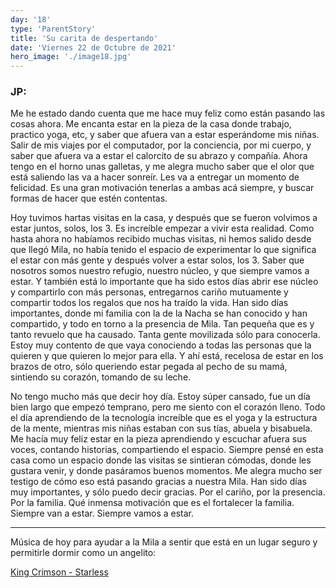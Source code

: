 ```yaml
---
day: '18'
type: 'ParentStory'
title: 'Su carita de despertando'
date: 'Viernes 22 de Octubre de 2021'
hero_image: './image18.jpg'
---
```


### JP:

Me he estado dando cuenta que me hace muy feliz como están pasando las cosas ahora. Me encanta estar en la pieza de la casa donde trabajo, practico yoga, etc, y saber que afuera van a estar esperándome mis niñas. Salir de mis viajes por el computador, por la conciencia, por mi cuerpo, y saber que afuera va a estar el calorcito de su abrazo y compañía. Ahora tengo en el horno unas galletas, y me alegra mucho saber que el olor que está saliendo las va a hacer sonreír. Les va a entregar un momento de felicidad. Es una gran motivación tenerlas a ambas acá siempre, y buscar formas de hacer que estén contentas.

Hoy tuvimos hartas visitas en la casa, y después que se fueron volvimos a estar juntos, solos, los 3. Es increíble empezar a vivir esta realidad. Como hasta ahora no habíamos recibido muchas visitas, ni hemos salido desde que llegó Mila, no había tenido el espacio de experimentar lo que significa el estar con más gente y después volver a estar solos, los 3. Saber que nosotros somos nuestro refugio, nuestro núcleo, y que siempre vamos a estar. Y también está lo importante que ha sido estos días abrir ese núcleo y compartirlo con más personas, entregarnos cariño mutuamente y compartir todos los regalos que nos ha traído la vida. Han sido días importantes, donde mi familia con la de la Nacha se han conocido y han compartido, y todo en torno a la presencia de Mila. Tan pequeña que es y tanto revuelo que ha causado. Tanta gente movilizada sólo para conocerla. Estoy muy contento de que vaya conociendo a todas las personas que la quieren y que quieren lo mejor para ella. Y ahí está, recelosa de estar en los brazos de otro, sólo queriendo estar pegada al pecho de su mamá, sintiendo su corazón, tomando de su leche.

No tengo mucho más que decir hoy día. Estoy súper cansado, fue un día bien largo que empezó temprano, pero me siento con el corazón lleno. Todo el día aprendiendo de la tecnología increíble que es el yoga y la estructura de la mente, mientras mis niñas estaban con sus tías, abuela y bisabuela. Me hacía muy feliz estar en la pieza aprendiendo y escuchar afuera sus voces, contando historias, compartiendo el espacio. Siempre pensé en esta casa como un espacio donde las visitas se sintieran cómodas, donde les gustara venir, y donde pasáramos buenos momentos. Me alegra mucho ser testigo de cómo eso está pasando gracias a nuestra Mila. Han sido días muy importantes, y sólo puedo decir gracias. Por el cariño, por la presencia. Por la familia. Qué inmensa motivación que es el fortalecer la familia. Siempre van a estar. Siempre vamos a estar.

---

Música de hoy para ayudar a la Mila a sentir que está en un lugar seguro y permitirle dormir como un angelito:

<a href='https://www.youtube.com/watch?v=FhKJgqxNDD8' target='_blank'>
  King Crimson - Starless
</a>
